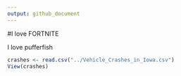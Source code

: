 ```yaml
---
output: github_document
---
```


#I love FORTNITE

I love pufferfish

```r
crashes <- read.csv("../Vehicle_Crashes_in_Iowa.csv")
View(crashes)
```
